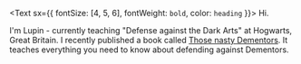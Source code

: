 <Text sx={{ fontSize: [4, 5, 6], fontWeight: `bold`, color: `heading` }}>
  Hi.
</Text>

I'm Lupin - currently teaching "Defense against the Dark Arts" at Hogwarts, Great Britain. I recently published a book called [Those nasty Dementors](https://www.lekoarts.de).
It teaches everything you need to know about defending against Dementors.
